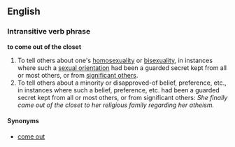 ==English==
===Intransitive verb phrase===
'''to come out of the closet'''

#To tell others about one's [[homosexuality]] or [[bisexuality]], in instances where such a [[sexual orientation]] had been a guarded secret kept from all or most others, or from [[significant other]]s.
#To tell others about a minority or disapproved-of belief, preference, etc., in instances where such a belief, preference, etc. had been a guarded secret kept from all or most others, or from significant others:  ''She finally came out of the closet to her religious family regarding her atheism.''

====Synonyms====
*[[come out]]